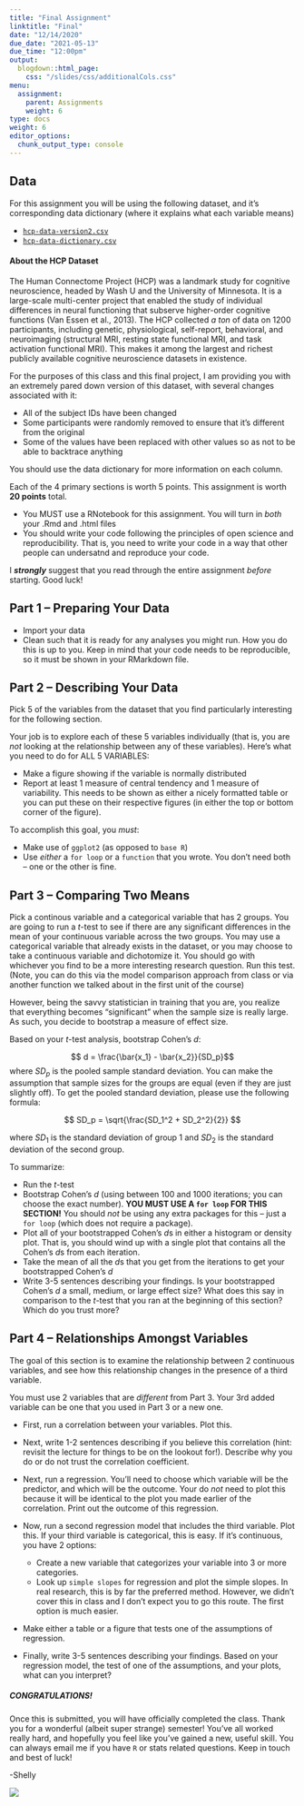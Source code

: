 ```yaml
---
title: "Final Assignment"
linktitle: "Final"
date: "12/14/2020"
due_date: "2021-05-13"
due_time: "12:00pm"
output:
  blogdown::html_page:
    css: "/slides/css/additionalCols.css"
menu:
  assignment:
    parent: Assignments
    weight: 6
type: docs
weight: 6
editor_options: 
  chunk_output_type: console
---
```


## Data

For this assignment you will be using the following dataset, and it's corresponding data dictionary (where it explains what each variable means)

- [<i class="fas fa-file-csv"></i> `hcp-data-version2.csv`](/assignments/hcp-data-version2.csv)
- [<i class="fas fa-file-csv"></i> `hcp-data-dictionary.csv`](/assignments/hcp-data-dictionary.csv)

#### About the HCP Dataset

The Human Connectome Project (HCP) was a landmark study for cognitive neuroscience, headed by Wash U and the University of Minnesota. It is a large-scale multi-center project that enabled the study of individual differences in neural functioning that subserve higher-order cognitive functions (Van Essen et al., 2013). The HCP collected *a ton* of data on 1200 participants, including genetic, physiological, self-report, behavioral, and neuroimaging (structural MRI, resting state functional MRI, and task activation functional MRI). This makes it among the largest and richest publicly available cognitive neuroscience datasets in existence.

For the purposes of this class and this final project, I am providing you with an extremely pared down version of this dataset, with several changes associated with it:

- All of the subject IDs have been changed
- Some participants were randomly removed to ensure that it's different from the original
- Some of the values have been replaced with other values so as not to be able to backtrace anything

You should use the data dictionary for more information on each column. 

Each of the 4 primary sections is worth 5 points. This assignment is worth **20 points** total. 

:::note

- You MUST use a RNotebook for this assignment. You will turn in *both* your .Rmd and .html files
- You should write your code following the principles of open science and reproducibility. That is, you need to write your code in a way that other people can undersatnd and reproduce your code. 

:::

:::warning
I **_strongly_** suggest that you read through the entire assignment *before* starting. Good luck!
:::

## Part 1 -- Preparing Your Data

:::list
- Import your data
- Clean such that it is ready for any analyses you might run. How you do this is up to you. Keep in mind that your code needs to be reproducible, so it must be shown in your RMarkdown file.
:::

## Part 2 -- Describing Your Data

Pick 5 of the variables from the dataset that you find particularly interesting for the following section.

:::list
Your job is to explore each of these 5 variables individually (that is, you are *not* looking at the relationship between any of these variables). Here's what you need to do for ALL 5 VARIABLES:

- Make a figure showing if the variable is normally distributed 
- Report at least 1 measure of central tendency and 1 measure of variability. This needs to be shown as either a nicely formatted table or you can put these on their respective figures (in either the top or bottom corner of the figure). 

To accomplish this goal, you *must*:

- Make use of `ggplot2` (as opposed to `base R`)
- Use *either* a `for loop` or a `function` that you wrote. You don't need both -- one or the other is fine.

:::

## Part 3 -- Comparing Two Means

Pick a continous variable and a categorical variable that has 2 groups. You are going to run a $t$-test to see if there are any significant differences in the mean of your continuous variable across the two groups. You may use a categorical variable that already exists in the dataset, or you may choose to take a continuous variable and dichotomize it. You should go with whichever you find to be a more interesting research question. Run this test. (Note, you can do this via the model comparison approach from class or via another function we talked about in the first unit of the course)

However, being the savvy statistician in training that you are, you realize that everything becomes "significant" when the sample size is really large. As such, you decide to bootstrap a measure of effect size. 

Based on your $t$-test analysis, bootstrap Cohen's $d$:

$$ d = \frac{\bar{x_1} - \bar{x_2}}{SD_p}$$
where $SD_p$ is the pooled sample standard deviation. You can make the assumption that sample sizes for the groups are equal (even if they are just slightly off). To get the pooled standard deviation, please use the following formula:

$$ SD_p = \sqrt{\frac{SD_1^2 + SD_2^2}{2}} $$

where $SD_1$ is the standard deviation of group 1 and $SD_2$ is the standard deviation of the second group. 

:::list
To summarize:

- Run the $t$-test
- Bootstrap Cohen's $d$ (using between 100 and 1000 iterations; you can choose the exact number). **YOU MUST USE A `for loop` FOR THIS SECTION!** You should *not* be using any extra packages for this -- just a `for loop` (which does not require a package). 
- Plot all of your bootstrapped Cohen's $d$s in either a histogram or density plot. That is, you should wind up with a single plot that contains all the Cohen's $d$s from each iteration.
- Take the mean of all the $d$s that you get from the iterations to get your bootstrapped Cohen's $d$
- Write 3-5 sentences describing your findings. Is your bootstrapped Cohen's $d$ a small, medium, or large effect size? What does this say in comparison to the $t$-test that you ran at the beginning of this section? Which do you trust more? 

:::

## Part 4 -- Relationships Amongst Variables

The goal of this section is to examine the relationship between 2 continuous variables, and see how this relationship changes in the presence of a third variable. 

You must use 2 variables that are *different* from Part 3. Your 3rd added variable can be one that you used in Part 3 or a new one. 

:::list

- First, run a correlation between your variables. Plot this. 
- Next, write 1-2 sentences describing if you believe this correlation (hint: revisit the lecture for things to be on the lookout for!). Describe why you do or do not trust the correlation coefficient. 
- Next, run a regression. You'll need to choose which variable will be the predictor, and which will be the outcome. Your do *not* need to plot this because it will be identical to the plot you made earlier of the correlation. Print out the outcome of this regression.
- Now, run a second regression model that includes the third variable. Plot this. If your third variable is categorical, this is easy. If it's continuous, you have 2 options:

  - Create a new variable that categorizes your variable into 3 or more categories. 
  - Look up `simple slopes` for regression and plot the simple slopes. In real research, this is by far the preferred method. However, we didn't cover this in class and I don't expect you to go this route. The first option is much easier. 
  
- Make either a table or a figure that tests one of the assumptions of regression. 
- Finally, write 3-5 sentences describing your findings. Based on your regression model, the test of one of the assumptions, and your plots, what can you interpret?

:::


##### CONGRATULATIONS!

Once this is submitted, you will have officially completed the class. Thank you for a wonderful (albeit super strange) semester! You've all worked really hard, and hopefully you feel like you've gained a new, useful skill. You can always email me if you have `R` or stats related questions. Keep in touch and best of luck!

-Shelly

![](https://media.giphy.com/media/19tWtHKEnBEk3vUBHE/giphy.gif)

